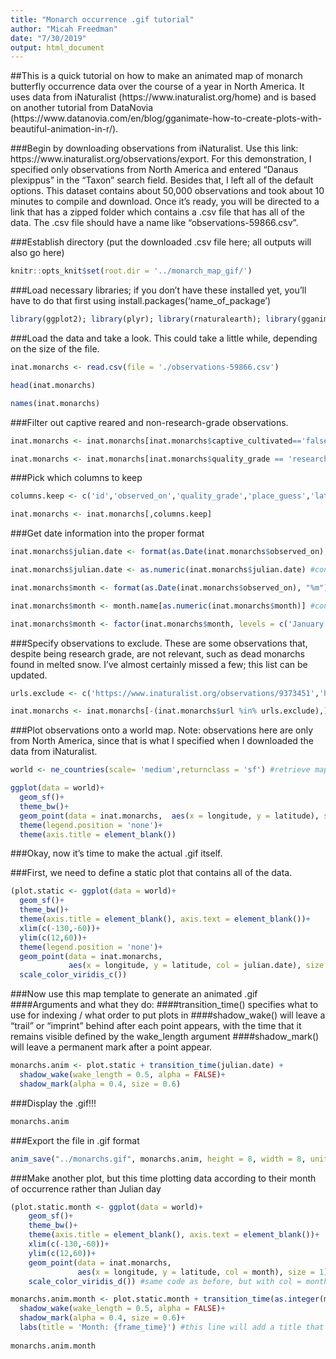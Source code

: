 ```yaml
---
title: "Monarch occurrence .gif tutorial"
author: "Micah Freedman"
date: "7/30/2019"
output: html_document
---
```


##This is a quick tutorial on how to make an animated map of monarch butterfly occurrence data over the course of a year in North America. It uses data from iNaturalist (https://www.inaturalist.org/home) and is based on another tutorial from DataNovia (https://www.datanovia.com/en/blog/gganimate-how-to-create-plots-with-beautiful-animation-in-r/). 

###Begin by downloading observations from iNaturalist. Use this link: https://www.inaturalist.org/observations/export. For this demonstration, I specified only observations from North America and entered "Danaus plexippus" in the "Taxon" search field. Besides that, I left all of the default options. This dataset contains about 50,000 observations and took about 10 minutes to compile and download. Once it's ready, you will be directed to a link that has a zipped folder which contains a .csv file that has all of the data. The .csv file should have a name like "observations-59866.csv".

###Establish directory (put the downloaded .csv file here; all outputs will also go here)

```r
knitr::opts_knit$set(root.dir = '../monarch_map_gif/')
```

###Load necessary libraries; if you don't have these installed yet, you'll have to do that first using install.packages('name_of_package')

```r

library(ggplot2); library(plyr); library(rnaturalearth); library(gganimate); library(gapminder); library(gifski)

```

###Load the data and take a look. This could take a little while, depending on the size of the file.

```r

inat.monarchs <- read.csv(file = './observations-59866.csv')

head(inat.monarchs)

names(inat.monarchs)

```

###Filter out captive reared and non-research-grade observations.

```r

inat.monarchs <- inat.monarchs[inat.monarchs$captive_cultivated=='false',]

inat.monarchs <- inat.monarchs[inat.monarchs$quality_grade == 'research',]

```

###Pick which columns to keep

```r

columns.keep <- c('id','observed_on','quality_grade','place_guess','latitude','longitude','url')

inat.monarchs <- inat.monarchs[,columns.keep]

```

###Get date information into the proper format

```r

inat.monarchs$julian.date <- format(as.Date(inat.monarchs$observed_on), "%j") #create a new column for Julian date of observation

inat.monarchs$julian.date <- as.numeric(inat.monarchs$julian.date) #convert this to a continuous numeric variable

inat.monarchs$month <- format(as.Date(inat.monarchs$observed_on), "%m")

inat.monarchs$month <- month.name[as.numeric(inat.monarchs$month)] #convert 

inat.monarchs$month <- factor(inat.monarchs$month, levels = c('January','February','March','April','May','June','July','August','September','October','November','December')) #rearrange so months are in chronological order

```

###Specify observations to exclude. These are some observations that, despite being research grade, are not relevant, such as dead monarchs found in melted snow. I've almost certainly missed a few; this list can be updated.

```r
urls.exclude <- c('https://www.inaturalist.org/observations/9373451','https://www.inaturalist.org/observations/20483568','https://www.inaturalist.org/observations/9879408','https://www.inaturalist.org/observations/20320860','https://www.inaturalist.org/observations/21799902','https://www.inaturalist.org/observations/19494799','https://www.inaturalist.org/observations/11410855','https://www.inaturalist.org/observations/5740325','https://www.inaturalist.org/observations/7469853','https://www.inaturalist.org/observations/18866685','https://www.inaturalist.org/observations/18357363','https://www.inaturalist.org/observations/19379295')

inat.monarchs <- inat.monarchs[-(inat.monarchs$url %in% urls.exclude),] #exclude the above observations
```

###Plot observations onto a world map. Note: observations here are only from North America, since that is what I specified when I downloaded the data from iNaturalist.

```r

world <- ne_countries(scale= 'medium',returnclass = 'sf') #retrieve map layer (uses rnaturalearth package)

ggplot(data = world)+
  geom_sf()+
  theme_bw()+
  geom_point(data = inat.monarchs,  aes(x = longitude, y = latitude), size = 0.5, col = 'blue')+
  theme(legend.position = 'none')+
  theme(axis.title = element_blank())

```

###Okay, now it's time to make the actual .gif itself.

###First, we need to define a static plot that contains all of the data.

```r
(plot.static <- ggplot(data = world)+
  geom_sf()+
  theme_bw()+
  theme(axis.title = element_blank(), axis.text = element_blank())+
  xlim(c(-130,-60))+
  ylim(c(12,60))+
  theme(legend.position = 'none')+
  geom_point(data = inat.monarchs, 
             aes(x = longitude, y = latitude, col = julian.date), size = 1)+
  scale_color_viridis_c())
```

###Now use this map template to generate an animated .gif
####Arguments and what they do:
####transition_time() specifies what to use for indexing / what order to put plots in
####shadow_wake() will leave a "trail" or "imprint" behind after each point appears, with the time that it remains visible defined by the wake_length argument
####shadow_mark() will leave a permanent mark after a point appear.

```r
monarchs.anim <- plot.static + transition_time(julian.date) +
  shadow_wake(wake_length = 0.5, alpha = FALSE)+
  shadow_mark(alpha = 0.4, size = 0.6)
```

###Display the .gif!!!

```r
monarchs.anim
```

###Export the file in .gif format

```r
anim_save("../monarchs.gif", monarchs.anim, height = 8, width = 8, units = "in", res = 300)
```

###Make another plot, but this time plotting data according to their month of occurrence rather than Julian day

```r

(plot.static.month <- ggplot(data = world)+
    geom_sf()+
    theme_bw()+
    theme(axis.title = element_blank(), axis.text = element_blank())+
    xlim(c(-130,-60))+
    ylim(c(12,60))+
    geom_point(data = inat.monarchs, 
               aes(x = longitude, y = latitude, col = month), size = 1)+
    scale_color_viridis_d()) #same code as before, but with col = month and scale_color_viridis changed to discrete rather than continuous

monarchs.anim.month <- plot.static.month + transition_time(as.integer(month)) +
  shadow_wake(wake_length = 0.5, alpha = FALSE)+
  shadow_mark(alpha = 0.4, size = 0.6)+
  labs(title = 'Month: {frame_time}') #this line will add a title that shows Month: 1, Month: 2, etc.
  
monarchs.anim.month

```

